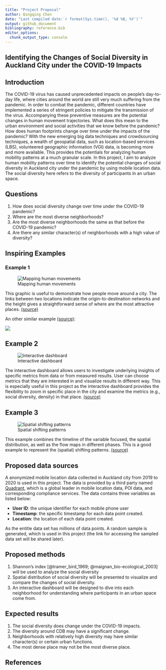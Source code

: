 ```yaml
---
title: "Project Proposal"
author: Qingqing Chen
date: "Last compiled date:`r format(Sys.time(), '%d %B, %Y')`"
output: github_document
bibliography: reference.bib  
editor_options: 
  chunk_output_type: console
---
```


## Identifying the Changes of Social Diversity in Auckland City under the COVID-19 Impacts


## Introduction

The COVID-19 virus has caused unprecedented impacts on people's day-to-day life, where cities around the world are still very much suffering from the pandemic. In order to combat the pandemic, different countries have implemented a series of stringent policies to mitigate the transmission of the virus. Accompanying these preventive measures are the potential changes in human movement trajectories. What does this mean to the urban environment and social activities that we know before the pandemic? How does human footprints change over time under the impacts of the pandemic? With the new emerging big data techniques and crowdsourcing techniques, a wealth of geospatial data, such as location-based services (LBS), volunteered geographic information (VGI) data, is becoming more and more available. This provides the potentials for analyzing human mobility patterns at a much granular scale. In this project, I aim to analyze human mobility patterns over time to identify the potential changes of social diversity in Auckland city under the pandemic by using mobile location data. The social diversity here refers to the diversity of participants in an urban space.


## Questions

1. How does social diversity change over time under the COVID-19 pandemic? 
2. Where are the most diverse neighborhoods? 
3. Are the most diverse neighborhoods the same as that before the COVID-19 pandemic?   
4. Are there any similar character(s) of neighborhoods with a high value of diversity? 


## Inspiring Examples

### Example 1
![Mapping human movements](pic/example1.png)

This graphic is useful to demonstrate how people move around a city. The links between two locations indicate the origin-to-destination networks and the height gives a straightforward sense of where are the most attractive places. [(source)](https://cosmosmagazine.com/science/new-universal-law-of-human-mobility/)

An other similar example [(source)](https://link.springer.com/article/10.1007/s11783-018-1068-1): 

![](pic/example1-1.png)


## Example 2

![Interactive dashboard](pic/example2.png)

The interactive dashboard allows users to investigate underlying insights of specific metrics from data or from measured results. User can choose metrics that they are interested in and visualize results in different way. This is especially useful in this project as the interactive dashboard provides the flexibility to zoom in specific place in the city and examine the metrics (e.g., social diversity, density) in that place. [(source)](https://towardsdatascience.com/create-an-interactive-dashboard-with-shiny-flexdashboard-and-plotly-b1f025aebc9c)


## Example 3

![Spatial shifting patterns](pic/example3.png)

This example combines the timeline of the variable focused, the spatial distribution, as well as the flow maps in different phases. This is a good example to represent the (spatial) shifting patterns. [(source)](https://www.nature.com/articles/s41598-021-87902-8)


## Proposed data sources

A anonymized mobile location data collected in Auckland city from 2019 to 2020 is used in this project. The data is provided by a third party named [Quadrant](https://www.quadrant.io/), which is a global leader in mobile location data, POI data, and corresponding compliance services. The data contains three variables as listed below: 

  - **User ID**: the unique identifier for each mobile phone user
  - **Timestamp**: the specific timestamp for each data point created.  
  - **Location**: the location of each data point created. 
  
As the entitle data set has millions of data points. A random sample is generated, which is used in this project (the link for accessing the sampled data set will be shared later).


## Proposed methods

1. Shannon's index [@tramer_bird_1969; @maignan_bio-ecological_2003] will be used to analyze the social diversity
2. Spatial distribution of social diversity will be presented to visualize and compare the changes of social diversity. 
2. An interactive dashboard will be designed to dive into each neighborhood for understanding where participants in an urban space come from. 

## Expected results

1. The social diversity does change under the COVID-19 impacts. 
2. The diversity around CDB may have a significant change. 
3. Neighborhoods with relatively high diversity may have similar character(s) or certain urban functions. 
4. The most dense place may not be the most diverse place.

## References
